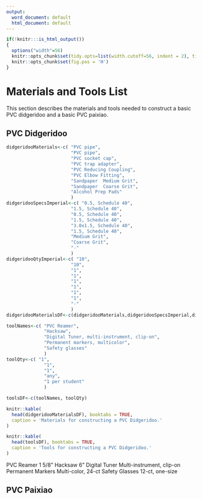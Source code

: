 ```yaml
---
output:
  word_document: default
  html_document: default
---
```

```r
if(!knitr:::is_html_output())
{
  options("width"=56)
  knitr::opts_chunk$set(tidy.opts=list(width.cutoff=56, indent = 2), tidy = TRUE)
  knitr::opts_chunk$set(fig.pos = 'H')
}
```
# Materials and Tools List

This section describes the materials and tools needed to construct a basic PVC didgeridoo and a basic PVC paixiao.

## PVC Didgeridoo

```r
didgeridooMaterials<-c( "PVC pipe", 
                        "PVC pipe", 
                        "PVC socket cap", 
                        "PVC trap adapter",
                        "PVC Reducing Coupling",
                        "PVC Elbow Fitting",
                        "Sandpaper	Medium Grit",
                        "Sandpaper	Coarse Grit",
                        "Alcohol Prep Pads"
                        )
didgeridooSpecsImperial<-c( "0.5, Schedule 40", 
                        "1.5, Schedule 40", 
                        "0.5, Schedule 40", 
                        "1.5, Schedule 40",
                        "3.0x1.5, Schedule 40",
                        "1.5, Schedule 40",
                        "Medium Grit",
                        "Coarse Grit",
                        "-"
                        )
didgeridooQtyImperial<-c( "10", 
                        "10", 
                        "1", 
                        "1",
                        "1",
                        "1",
                        "1",
                        "1",
                        "-"
                        )
didgeridooMaterialsDF<-c(didgeridooMaterials,didgeridooSpecsImperial,didgeridooQtyImperial)

toolNames<-c( "PVC Reamer", 
              "Hacksaw", 
              "Digital Tuner, multi-instrument, clip-on", 
              "Permanent markers, multicolor",
              "Safety glasses"
              )
toolQty<-c( "1", 
              "1", 
              "1", 
              "any",
              "1 per student"
              )

toolsDF<-c(toolNames, toolQty)
```

```r
knitr::kable(
  head(didgeridooMaterialsDF), booktabs = TRUE,
  caption = 'Materials for constructing a PVC Didgeridoo.'
)
```

```r
knitr::kable(
  head(toolsDF), booktabs = TRUE,
  caption = 'Tools for constructing a PVC Didgeridoo.'
)
```


PVC Reamer	1 5/8"
Hacksaw	6"
Digital Tuner	Multi-instrument, clip-on
Permanent Markers	Multi-color, 24-ct
Safety Glasses	12-ct, one-size


## PVC Paixiao

